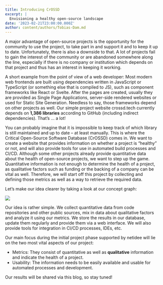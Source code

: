```yaml
---
title: Introducing CrOSSD
excerpt: |
  Envisioning a healthy open-source landscape
date: '2023-02-21T23:00:00.000Z'
author: content/authors/Tobias-Dam.md
---
```



A major advantage of open-source projects is the opportunity for the community to use the project, to take part in and support it and  to keep it up to date. Unfortunately, there is also a downside to that. A lot of projects fail to gain the interest of the community or are abandoned somewhere along the line, especially if there is no company or institution which depends on that project and thus has an interest in keeping it working. 

A short example from the point of view of a web developer: Most modern web frontends are built using dependencies written in JavaScript or TypeScript (or something else that is compiled to JS), such as component frameworks like React or Svelte. After the pages are created, usually they are provided as Single Page Applications,
server-side rendered websites or used for Static Site Generation. Needless to say, those frameworks depend on other projects as well. Our simple project website crossd.tech currently depends on **1,386 libraries** according to GitHub (including indirect dependencies). That’s … a lot! 

You can probably imagine that it is impossible to keep track of which library is still maintained and up to date – at least manually. This is where the Critical Open-Source Software Database (CrOSSD) comes in. We want to create a website that provides information on whether a project is “healthy” or not, and will also provide tools for use in automated build processes and CI/CD. Although some other projects already provide quantitative data about the health of open-source projects, we want to step up the game. Quantitative information is not enough to determine
the health of a project, as qualitative factors such as funding or the backing of a company can be vital as well. Therefore, we will start off this project by collecting and defining those metrics as well as a way to retrieve the required data. 

Let’s make our idea clearer by taking a look at our concept graph: 

![](/uploads/architecture.drawio.svg)

Our idea is rather simple. We collect quantitative data from code repositories and other public sources, mix in data about qualitative factors and analyze it using our metrics. We store the results in our database, update them regularly and provide them via a web interface. We will also provide tools for integration in CI/CD processes, IDEs, etc. 

Our main focus during the initial project phase supported by netidee will lie on the two most vital aspects of our project: 

* Metrics: They consist of quantitative as well as **qualitative** information and indicate the health of a project. 
* Usability: The information needs to be easily available and usable for automated processes and development. 

Our results will be shared via this blog, so stay tuned! 
